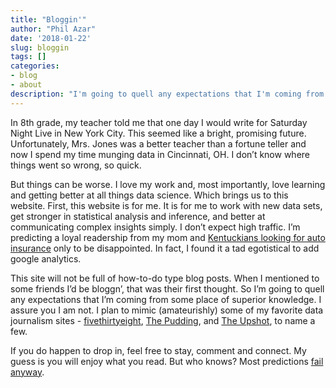```yaml
---
title: "Bloggin'"
author: "Phil Azar"
date: '2018-01-22'
slug: bloggin
tags: []
categories:
- blog
- about
description: "I'm going to quell any expectations that I'm coming from some place of superior knowledge. I assure you I am not."
---
```


In 8th grade, my teacher told me that one day I would write for Saturday Night Live in New York City. This seemed like a bright, promising future. Unfortunately, Mrs. Jones was a better teacher than a fortune teller and now I spend my time munging data in Cincinnati, OH. I don't know where things went so wrong, so quick.

But things can be worse. I love my work and, most importantly, love learning and getting better at all things data science. Which brings us to this website. First, this website is for me. It is for me to work with new data sets, get stronger in statistical analysis and inference, and better at communicating complex insights simply. I don't expect high traffic. I'm predicting a loyal readership from my mom and [Kentuckians looking for auto insurance](https://www.philazar.com) only to be disappointed. In fact, I found it a tad egotistical to add google analytics. 

This site will not be full of how-to-do type blog posts. When I mentioned to some friends I'd be bloggn', that was their first thought. So I'm going to quell any expectations that I'm coming from some place of superior knowledge. I assure you I am not. I plan to mimic (amateurishly) some of my favorite data journalism sites - [fivethirtyeight](https://www.fivethirtyeight.com), [The Pudding](https://www.pudding.cool), and [The Upshot](https://www.nytimes.com/section/upshot), to name a few. 

If you do happen to drop in, feel free to stay, comment and connect. My guess is you will enjoy what you read. But who knows? Most predictions [fail anyway](http://mentalfloss.com/article/12587/how-get-saturday-night-live). 










